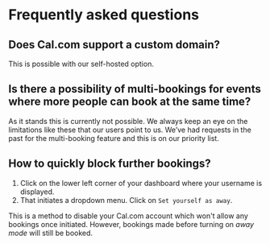 # Frequently asked questions

## Does Cal.com support a custom domain?
This is possible with our self-hosted option.

## Is there a possibility of multi-bookings for events where more people can book at the same time?
As it stands this is currently not possible. We always keep an eye on the limitations like these that our users point to us. We’ve had requests in the past for the multi-booking feature and this is on our priority list.

## How to quickly block further bookings?
1. Click on the lower left corner of your dashboard where your username is displayed. 
2. That initiates a dropdown menu. Click on `Set yourself as away`.

This is a method to disable your Cal.com account which won't allow any bookings once initiated. However, bookings made before turning on *away mode* will still be booked.
